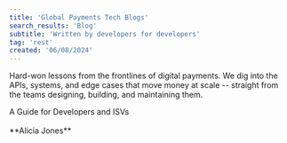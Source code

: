 ```yaml
---
title: 'Global Payments Tech Blogs'
search_results: 'Blog'
subtitle: 'Written by developers for developers'
tag: 'rest'
created: '06/08/2024'
---
```


Hard-won lessons from the frontlines of digital payments. We dig into the APIs, systems, and edge cases that move money at scale -- straight from the teams designing, building, and maintaining them.

<CardsGroup type="with_icon">
    <Card type="with_icon" link="/blog/understanding-surcharging" title="Understanding Surcharging">
A Guide for Developers and ISVs
<br /><br /> **Alicia Jones**
    </Card>
</CardsGroup>
